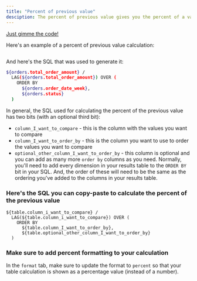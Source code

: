 ```yaml
---
title: "Percent of previous value"
desciption: The percent of previous value gives you the percent of a value compared to the value in the row above it.
---
```


[Just gimme the code! <Icon icon="bug" iconType="solid"/>](#heres-the-sql-you-can-copy-paste-to-calculate-the-percent-of-the-previous-value)

Here's an example of a percent of previous value calculation:

<Frame>
  <img src="/images/guides/table-calculations/table-calculation-sql-templates/percent-of-previous-7645a735af163757bc2b34a1886c486d.jpg" alt=""/>
</Frame>


And here's the SQL that was used to generate it:

```bash
${orders.total_order_amount} /
  LAG(${orders.total_order_amount}) OVER (
    ORDER BY
      ${orders.order_date_week},
      ${orders.status}
  )

```

In general, the SQL used for calculating the percent of the previous value has two bits (with an optional third bit):

* `column_I_want_to_compare` \- this is the column with the values you want to compare
* `column_I_want_to_order_by` \- this is the column you want to use to order the values you want to compare
* `optional_other_column_I_want_to_order_by` \- this column is optional and you can add as many more `order by` columns as you need. Normally, you'll need to add every dimension in your results table to the `ORDER BY` bit in your SQL. And, the order of these will need to be the same as the ordering you've added to the columns in your results table.

### Here's the SQL you can copy-paste to calculate the percent of the previous value[](#heres-the-sql-you-can-copy-paste-to-calculate-the-percent-of-the-previous-value "Direct link to Here's the SQL you can copy-paste to calculate the percent of the previous value")

```
${table.column_i_want_to_compare} /
  LAG(${table.column_i_want_to_compare}) OVER (
    ORDER BY
      ${table.column_I_want_to_order_by},
      ${table.optional_other_column_I_want_to_order_by}
  )

```

### Make sure to add percent formatting to your calculation[](#make-sure-to-add-percent-formatting-to-your-calculation "Direct link to Make sure to add percent formatting to your calculation")

In the `format` tab, make sure to update the format to `percent` so that your table calculation is shown as a percentage value (instead of a number).

<Frame>
  <img src="/images/guides/table-calculations/table-calculation-sql-templates/format-percent-6d905aa48e29631b298dd27a38a8b183.jpg" alt=""/>
</Frame>

